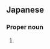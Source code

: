 ==Japanese==
{{ja-kanjitab|さ|や|か|yomi=o}}

===Proper noun===
{{ja-pos|proper|さやか}}

# {{given name|female|lang=ja|sort=さやか}}